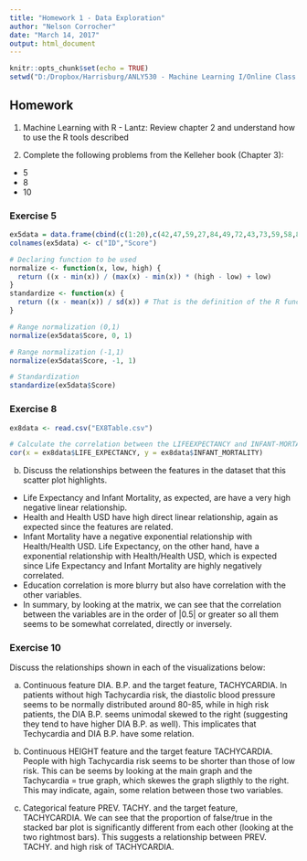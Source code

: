 ---
title: "Homework 1 - Data Exploration"
author: "Nelson Corrocher"
date: "March 14, 2017"
output: html_document
---

```{r setup, include=FALSE}
knitr::opts_chunk$set(echo = TRUE)
setwd("D:/Dropbox/Harrisburg/ANLY530 - Machine Learning I/Online Class 1")
```

## Homework

1. Machine Learning with R - Lantz: Review chapter 2 and understand how to use the R tools described

2. Complete the following problems from the Kelleher book (Chapter 3):
+ 5
+ 8
+ 10

### Exercise 5

```{r ex5}
ex5data = data.frame(cbind(c(1:20),c(42,47,59,27,84,49,72,43,73,59,58,82,50,79,89,75,70,59,67,35)))
colnames(ex5data) <- c("ID","Score")

# Declaring function to be used
normalize <- function(x, low, high) {
  return ((x - min(x)) / (max(x) - min(x)) * (high - low) + low)
}
standardize <- function(x) {
  return ((x - mean(x)) / sd(x)) # That is the definition of the R function 'scale()', which could also be used
}

# Range normalization (0,1)
normalize(ex5data$Score, 0, 1)

# Range normalization (-1,1)
normalize(ex5data$Score, -1, 1)

# Standardization
standardize(ex5data$Score)
```

### Exercise 8
```{r ex8}
ex8data <- read.csv("EX8Table.csv")

# Calculate the correlation between the LIFEEXPECTANCY and INFANT-MORTALITY features
cor(x = ex8data$LIFE_EXPECTANCY, y = ex8data$INFANT_MORTALITY)

```

b. Discuss the relationships between the features in the dataset that this scatter plot highlights.
+ Life Expectancy and Infant Mortality, as expected, are have a very high negative linear relationship.
+ Health and Health USD have high direct linear relationship, again as expected since the features are related.
+ Infant Mortality have a negative exponential relationship with Health/Health USD. Life Expectancy, on the other hand, have a exponential relationship with Health/Health USD, which is expected since Life Expectancy and Infant Mortality are highly negatively correlated.
+ Education correlation is more blurry but also have correlation with the other variables.
+ In summary, by looking at the matrix, we can see that the correlation between the variables are in the order of |0.5| or greater so all them seems to be somewhat correlated, directly or inversely. 

### Exercise 10

Discuss the relationships shown in each of the visualizations below:

a. Continuous feature DIA. B.P. and the target feature, TACHYCARDIA.
In patients without high Tachycardia risk, the diastolic blood pressure seems to be normally distributed around 80-85, while in high risk patients, the DIA B.P. seems unimodal skewed to the right (suggesting they tend to have higher DIA B.P. as well). This implicates that Techycardia and DIA B.P. have some relation. 

b. Continuous HEIGHT feature and the target feature TACHYCARDIA.
People with high Tachycardia risk seems to be shorter than those of low risk. This can be seems by looking at the main graph and the Tachycardia = true graph, which skewes the graph sligthly to the right. This may indicate, again, some relation between those two variables.

c. Categorical feature PREV. TACHY. and the target feature, TACHYCARDIA.
We can see that the proportion of false/true in the stacked bar plot is significantly different from each other (looking at the two rightmost bars). This suggests a relationship between PREV. TACHY. and high risk of TACHYCARDIA.